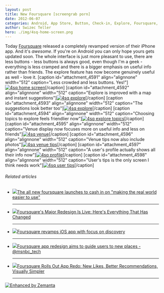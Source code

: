```yaml
---
layout: post
title: New Foursquare [screengrab porn]
date: 2012-06-07
categories: Android, App Store, Button, Check-in, Explore, Foursquare, IPhone
author: Swizec Teller
hero: ./img/4sq-home-screen.png
---
```


Today [Foursquare](http://www.foursquare.com/ "Foursquare") released a completely revamped version of their iPhone app. And it's _awesome_. If you're on Android you can only hope yours gets updated soon. The whole interface is just more pleasant to use, there are less buttons - less buttons is always good, even though I'm a geek - everything is less cramped and there is a bigger emphasis on useful info rather than friends. The explore feature has now become genuinely useful as well - love it. \[caption id="attachment_4591" align="alignnone" width="512" caption="Less crowded and less buttons. Yes!"][![4sq home screen](http://swizec.com/blog/wp-content/uploads/2012/06/4sq-home-screen.png "4sq home screen")](./img/4sq-home-screen.png)\[/caption] \[caption id="attachment_4592" align="alignnone" width="512" caption="Explore is improved with a map and instant suggestions"][![4sq explore](http://swizec.com/blog/wp-content/uploads/2012/06/4sq-explore.png "4sq explore")](./img/4sq-explore.png)\[/caption] \[caption id="attachment_4593" align="alignnone" width="512" caption="The suggestions look better too"][![4sq explore](http://swizec.com/blog/wp-content/uploads/2012/06/4sq-explore2.png "4sq explore")](./img/4sq-explore2.png)\[/caption] \[caption id="attachment_4594" align="alignnone" width="512" caption="Choosing topics to explore feels friendlier now"][![4sq explore topics](http://swizec.com/blog/wp-content/uploads/2012/06/4sq-explore-topics.png "4sq explore topics")](./img/4sq-explore-topics.png)\[/caption] \[caption id="attachment_4595" align="alignnone" width="512" caption="Venue display now focuses more on useful info and less on friends"][![4sq venue](http://swizec.com/blog/wp-content/uploads/2012/06/4sq-venue.png "4sq venue")](./img/4sq-venue.png)\[/caption] \[caption id="attachment_4596" align="alignnone" width="512" caption="Venue tips now also include photos"][![4sq venue tips](http://swizec.com/blog/wp-content/uploads/2012/06/4sq-venue-tips.png "4sq venue tips")](./img/4sq-venue-tips.png)\[/caption] \[caption id="attachment_4597" align="alignnone" width="512" caption="A user's profile actually shows all their info now"][![4sq profile](http://swizec.com/blog/wp-content/uploads/2012/06/4sq-profile.png "4sq profile")](./img/4sq-profile.png)\[/caption] \[caption id="attachment_4598" align="alignnone" width="512" caption="User's tips is the only screen I think needs work"][![4sq user tips](http://swizec.com/blog/wp-content/uploads/2012/06/4sq-user-tips.png "4sq user tips")](./img/4sq-user-tips.png)\[/caption]

###### Related articles

-   [![](http://i.zemanta.com/92862946_80_80.jpg)](http://thenextweb.com/apps/2012/06/07/the-all-new-foursquare-launches-to-cash-in-on-making-the-real-world-easier-to-use/)[The all new foursquare launches to cash in on "making the real world easier to use"](http://thenextweb.com/apps/2012/06/07/the-all-new-foursquare-launches-to-cash-in-on-making-the-real-world-easier-to-use/)

    * * *

-   [![](http://i.zemanta.com/92848276_80_80.jpg)](http://www.businessinsider.com/foursquares-major-redesign-is-live-heres-everything-that-has-changed-2012-6)[Foursquare's Major Redesign Is Live: Here's Everything That Has Changed](http://www.businessinsider.com/foursquares-major-redesign-is-live-heres-everything-that-has-changed-2012-6)

    * * *

-   [![](http://i.zemanta.com/92894664_80_80.jpg)](http://www.slashgear.com/foursquare-revamps-ios-app-with-focus-on-discovery-07232716/)[Foursquare revamps iOS app with focus on discovery](http://www.slashgear.com/foursquare-revamps-ios-app-with-focus-on-discovery-07232716/)

    * * *

-   [![](http://i.zemanta.com/92852197_80_80.jpg)](http://r.zemanta.com/?u=http%3A//www.gadgetbox.msnbc.msn.com/technology/gadgetbox/foursquare-no-longer-just-about-where-you-are-also-about-816929&a=92852197&rid=51d45650-39ed-45dd-9fe7-b4d304abe32e&e=df43427394c77d7e0c56968f45216301)[Foursquare app redesign aims to guide users to new places - @msnbc_tech](http://r.zemanta.com/?u=http%3A//www.gadgetbox.msnbc.msn.com/technology/gadgetbox/foursquare-no-longer-just-about-where-you-are-also-about-816929&a=92852197&rid=51d45650-39ed-45dd-9fe7-b4d304abe32e&e=df43427394c77d7e0c56968f45216301)

    * * *

-   [![](http://i.zemanta.com/92852755_80_80.jpg)](http://searchengineland.com/foursquare-rolls-out-app-redo-new-likes-better-recommendations-more-engagement-options-123778)[Foursquare Rolls Out App Redo: New Likes, Better Recommendations, Visually Simpler](http://searchengineland.com/foursquare-rolls-out-app-redo-new-likes-better-recommendations-more-engagement-options-123778)

    * * *

[![Enhanced by Zemanta](http://img.zemanta.com/zemified_e.png?x-id=51d45650-39ed-45dd-9fe7-b4d304abe32e)](http://www.zemanta.com/?px "Enhanced by Zemanta")
